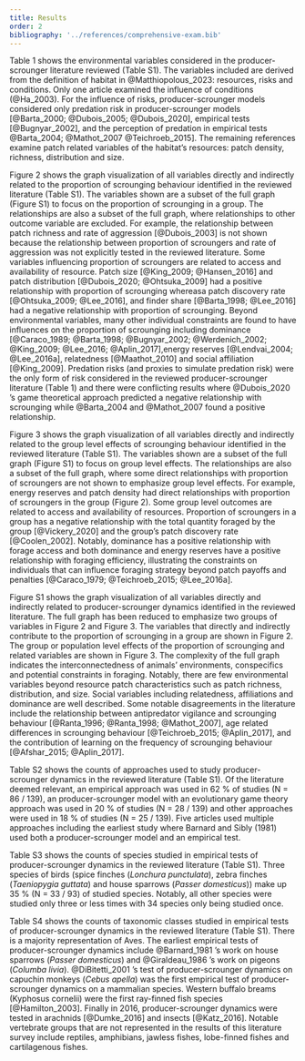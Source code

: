```yaml
---
title: Results
order: 2
bibliography: '../references/comprehensive-exam.bib'
---
```


Table 1 shows the environmental variables considered in the producer-scrounger literature reviewed (Table S1). The variables included are derived from the definition of habitat in @Matthiopolous_2023: resources, risks and conditions. Only one article examined the influence of conditions (@Ha_2003). For the influence of risks, producer-scrounger models considered only predation risk in producer-scrounger models [@Barta_2000; @Dubois_2005; @Dubois_2020], empirical tests [@Bugnyar_2002], and the perception of predation in empirical tests @Barta_2004; @Mathot_2007 @Teichroeb_2015]. The remaining references examine patch related variables of the habitat's resources: patch density, richness, distribution and size. 

<!-- 
also note that three way interactions, for example, 
Where patches are dense, scrounging is disfavored because of the time invested in contests (Dubois_2005)

are not included in the graph visualizations
-->


Figure 2 shows the graph visualization of all variables directly and indirectly related to the proportion of scrounging behaviour identified in the reviewed literature (Table S1). The variables shown are a subset of the full graph (Figure S1) to focus on the proportion of scrounging in a group. The relationships are also a subset of the full graph, where relationships to other outcome variable are excluded. For example, the relationship between patch richness and rate of aggression [@Dubois_2003] is not shown because the relationship between proportion of scroungers and rate of aggression was not explicitly tested in the reviewed literature. Some variables influencing proportion of scroungers are related to access and availability of resource. Patch size [@King_2009; @Hansen_2016] and patch distribution [@Dubois_2020; @Ohtsuka_2009] had a positive relationship with proportion of scrounging whereasa patch discovery rate [@Ohtsuka_2009; @Lee_2016], and finder share [@Barta_1998; @Lee_2016] had a negative relationship with proportion of scrounging. Beyond environmental variables, many other individual constraints are found to have influences on the proportion of scrounging including dominance [@Caraco_1989; @Barta_1998; @Bugnyar_2002; @Werdenich_2002; @King_2009; @Lee_2016; @Aplin_2017],energy reserves [@Lendvai_2004; @Lee_2016a], relatedness [@Maathot_2010] and social affiliation [@King_2009]. Predation risks (and proxies to simulate predation risk) were the only form of risk considered in the reviewed producer-scrounger literature (Table 1) and there were conflicting results where @Dubois_2020 's game theoretical approach predicted a negative relationship with scrounging while @Barta_2004 and @Mathot_2007 found a positive relationship. 


Figure 3 shows the graph visualization of all variables directly and indirectly related to the group level effects of scrounging behaviour identified in the reviewed literature (Table S1). The variables shown are a subset of the full graph (Figure S1) to focus on group level effects. The relationships are also a subset of the full graph, where some direct relationships with proportion of scroungers are not shown to emphasize group level effects. For example, energy reserves and patch density had direct relationships with proportion of scroungers in the group (Figure 2). Some group level outcomes are related to access and availability of resources. Proportion of scroungers in a group has a negative relationship with the total quantity foraged by the group [@Vickery_2020] and the group's patch discovery rate [@Coolen_2002]. Notably, dominance has a positive relationship with forage access and both dominance and energy reserves have a positive relationship with foraging efficiency, illustrating the constraints on individuals that can influence foraging strategy beyond patch payoffs and penalties [@Caraco_1979; @Teichroeb_2015; @Lee_2016a].



Figure S1 shows the graph visualization of all variables directly and indirectly related to producer-scrounger dynamics identified in the reviewed literature. The full graph has been reduced to emphasize two groups of variables in Figure 2 and Figure 3. The variables that directly and indirectly contribute to the proportion of scrounging in a group are shown in Figure 2. The group or population level effects of the proportion of scrounging and related variables are shown in Figure 3. The complexity of the full graph indicates the interconnectedness of animals' environments, conspecifics and potential constraints in foraging. Notably, there are few environmental variables beyond resource patch characteristics such as  patch richness, distribution, and size. Social variables including relatedness, affiliations and dominance are well described. Some notable disagreements in the literature include the relationship between antipredator vigilance and scrounging behaviour [@Ranta_1996; @Ranta_1998; @Mathot_2007], age related differences in scrounging behaviour [@Teichroeb_2015; @Aplin_2017], and the contribution of learning on the frequency of scrounging behaviour [@Afshar_2015; @Aplin_2017]. 


Table S2 shows the counts of approaches used to study producer-scrounger dynamics in the reviewed literature (Table S1). Of the literature deemed relevant, an empirical approach was used in 62 % of studies (N = 86 / 139), an producer-scrounger model with an evolutionary game theory approach was used in 20 % of studies (N = 28 / 139) and other approaches were used in 18 % of studies (N = 25 / 139). Five articles used multiple approaches including the earliest study where Barnard and Sibly (1981) used both a producer-scrounger model and an empirical test. 

Table S3 shows the counts of species studied in empirical tests of producer-scrounger dynamics in the reviewed literature (Table S1). Three species of birds (spice finches (*Lonchura punctulata*), zebra finches (*Taeniopygia guttata*) and house sparrows (*Passer domesticus*)) make up 35 % (N = 33 / 93) of studied species. Notably, all other species were studied only three or less times with 34 species only being studied once. 

Table S4 shows the counts of taxonomic classes studied in empirical tests of producer-scrounger dynamics in the reviewed literature (Table S1). There is a majority representation of Aves. The earliest empirical tests of producer-scrounger dynamics include @Barnard_1981 's work on house sparrows (*Passer domesticus*) and @Giraldeau_1986 's work on pigeons (*Columba livia*). @DiBitetti_2001 's test of producer-scrounger dynamics on capuchin monkeys (*Cebus apella*) was the first empirical test of producer-scrounger dynamics on a mammalian species. Western buffalo breams (Kyphosus cornelii) were the first ray-finned fish species [@Hamilton_2003]. Finally in 2016, producer-scrounger dynamics were tested in arachnids [@Dumke_2016] and insects [@Katz_2016]. Notable vertebrate groups that are not represented in the results of this literature survey include reptiles, amphibians, jawless fishes, lobe-finned fishes and cartilagenous fishes. 

